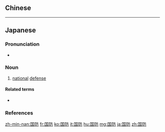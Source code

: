 ==Chinese==
{{zh-see|國防}}

----

==Japanese==
{{ja-kanjitab|こく|ぼう|yomi=o}}

===Pronunciation===
* {{ja-pron|こくぼう|y=o|acc=0|acc_ref=NHK}}

===Noun===
{{ja-noun|こくぼう|kyu=國防}}

# [[national]] [[defense]]

====Related terms====
* {{l|ja|国防省}}

===References===
<references/>

[[zh-min-nan:国防]]
[[fr:国防]]
[[ko:国防]]
[[it:国防]]
[[hu:国防]]
[[mg:国防]]
[[ja:国防]]
[[zh:国防]]